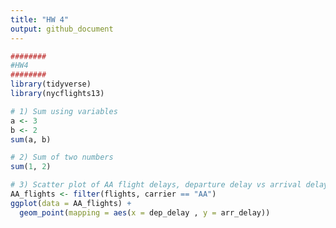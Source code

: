 ```yaml
---
title: "HW 4"
output: github_document
---
```




```r
########
#HW4 
########
library(tidyverse)
library(nycflights13)

# 1) Sum using variables
a <- 3
b <- 2
sum(a, b)

# 2) Sum of two numbers
sum(1, 2)

# 3) Scatter plot of AA flight delays, departure delay vs arrival delay
AA_flights <- filter(flights, carrier == "AA")
ggplot(data = AA_flights) +
  geom_point(mapping = aes(x = dep_delay , y = arr_delay))


```

